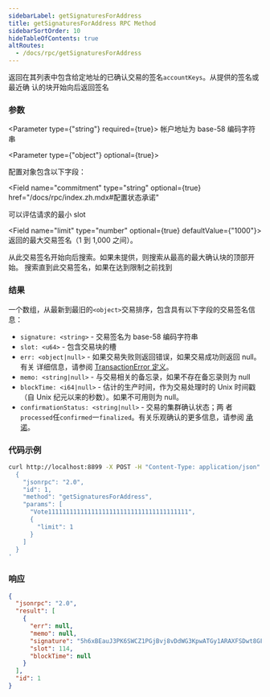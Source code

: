 ```yaml
---
sidebarLabel: getSignaturesForAddress
title: getSignaturesForAddress RPC Method
sidebarSortOrder: 10
hideTableOfContents: true
altRoutes:
  - /docs/rpc/getSignaturesForAddress
---
```


返回在其列表中包含给定地址的已确认交易的签名`accountKeys`。从提供的签名或最近确
认的块开始向后返回签名

<DocSideBySide>

<DocLeftSide>

### 参数

<Parameter type={"string"} required={true}>
  帐户地址为 base-58 编码字符串
</Parameter>

<Parameter type={"object"} optional={true}>

配置对象包含以下字段：

<Field
  name="commitment"
  type="string"
  optional={true}
  href="/docs/rpc/index.zh.mdx#配置状态承诺"
></Field>

<Field name="minContextSlot" type="number" optional={true}>
  可以评估请求的最小 slot
</Field>

<Field name="limit" type="number" optional={true} defaultValue={"1000"}>
  返回的最大交易签名（1 到 1,000 之间）。
</Field>

<Field name="before" type="string" optional={true}>
  从此交易签名开始向后搜索。如果未提供，则搜索从最高的最大确认块的顶部开始。
</Field>

<Field name="until" type="string" optional={true}>
  搜索直到此交易签名，如果在达到限制之前找到
</Field>

</Parameter>

### 结果

一个数组，从最新到最旧的`<object>`交易排序，包含具有以下字段的交易签名信息：

- `signature: <string>` - 交易签名为 base-58 编码字符串
- `slot: <u64>` - 包含交易块的槽
- `err: <object|null>` - 如果交易失败则返回错误，如果交易成功则返回 null。 有关
  详细信息，请参阅
  [TransactionError 定义](https://github.com/solana-labs/solana/blob/c0c60386544ec9a9ec7119229f37386d9f070523/sdk/src/transaction/error.rs#L13)。
- `memo: <string|null>` - 与交易相关的备忘录，如果不存在备忘录则为 null
- `blockTime: <i64|null>` - 估计的生产时间，作为交易处理时的 Unix 时间戳（自
  Unix 纪元以来的秒数）。如果不可用则为 null。
- `confirmationStatus: <string|null>` - 交易的集群确认状态；两
  者`processed`任`confirmed`一`finalized`。有关乐观确认的更多信息，请参阅
  [承诺](/docs/rpc/index.zh.mdx#配置状态承诺)。

</DocLeftSide>

<DocRightSide>

### 代码示例

```bash
curl http://localhost:8899 -X POST -H "Content-Type: application/json" -d '
  {
    "jsonrpc": "2.0",
    "id": 1,
    "method": "getSignaturesForAddress",
    "params": [
      "Vote111111111111111111111111111111111111111",
      {
        "limit": 1
      }
    ]
  }
'
```

### 响应

```json
{
  "jsonrpc": "2.0",
  "result": [
    {
      "err": null,
      "memo": null,
      "signature": "5h6xBEauJ3PK6SWCZ1PGjBvj8vDdWG3KpwATGy1ARAXFSDwt8GFXM7W5Ncn16wmqokgpiKRLuS83KUxyZyv2sUYv",
      "slot": 114,
      "blockTime": null
    }
  ],
  "id": 1
}
```

</DocRightSide>
</DocSideBySide>
